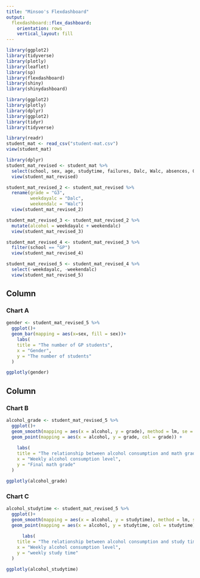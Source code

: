 ```yaml
---
title: "Minsoo's Flexdashboard"
output: 
  flexdashboard::flex_dashboard:
    orientation: rows
    vertical_layout: fill
---
```


```r
library(ggplot2)
library(tidyverse)
library(plotly)
library(leaflet)
library(sp)
library(flexdashboard)
library(shiny)
library(shinydashboard)
```


```r
library(ggplot2)
library(plotly)
library(dplyr)
library(ggplot2)
library(tidyr)
library(tidyverse)
```


```r
library(readr)
student_mat <- read_csv("student-mat.csv")
view(student_mat)
```

```r
library(dplyr)
student_mat_revised <- student_mat %>%
  select(school, sex, age, studytime, failures, Dalc, Walc, absences, G3)
  view(student_mat_revised)
```

```r
student_mat_revised_2 <- student_mat_revised %>% 
  rename(grade = "G3",
         weekdayalc = "Dalc",
         weekendalc = "Walc")
  view(student_mat_revised_2)
```

```r
student_mat_revised_3 <- student_mat_revised_2 %>% 
  mutate(alcohol = weekdayalc + weekendalc)
  view(student_mat_revised_3)
```

```r
student_mat_revised_4 <- student_mat_revised_3 %>% 
  filter(school == "GP")
  view(student_mat_revised_4)
```

```r
student_mat_revised_5 <- student_mat_revised_4 %>% 
  select(-weekdayalc, -weekendalc)
  view(student_mat_revised_5)
```


Column {data-width=650}
-----------------------------------------------------------------------

### Chart A
```r
gender <- student_mat_revised_5 %>% 
  ggplot()+
  geom_bar(mapping = aes(x=sex, fill = sex))+
    labs(
    title = "The number of GP students",
    x = "Gender",
    y = "The number of students"
  )

ggplotly(gender)
```

Column {data-width=350}
-----------------------------------------------------------------------

### Chart B

```r
alcohol_grade <- student_mat_revised_5 %>% 
  ggplot()+
  geom_smooth(mapping = aes(x = alcohol, y = grade), method = lm, se = FALSE, size = 2, color = "purple") +
  geom_point(mapping = aes(x = alcohol, y = grade, col = grade)) +
  
    labs(
    title = "The relationship between alcohol consumption and math grade",
    x = "Weekly alcohol consumption level",
    y = "Final math grade"
  )

ggplotly(alcohol_grade)
```

### Chart C

```r
alcohol_studytime <- student_mat_revised_5 %>% 
  ggplot()+
  geom_smooth(mapping = aes(x = alcohol, y = studytime), method = lm, se = FALSE, size = 2, color = "purple") +
  geom_point(mapping = aes(x = alcohol, y = studytime, col = studytime))+
  
      labs(
    title = "The relationship between alcohol consumption and study time",
    x = "Weekly alcohol consumption level",
    y = "weekly study time"
  ) 

ggplotly(alcohol_studytime)
```

